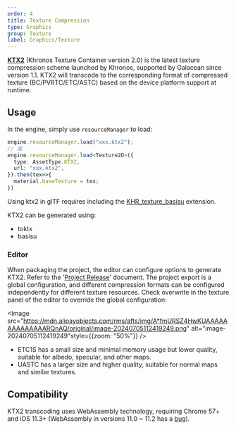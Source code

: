 ```yaml
---
order: 4
title: Texture Compression
type: Graphics
group: Texture
label: Graphics/Texture
---
```


**[KTX2](https://www.khronos.org/ktx/)** (Khronos Texture Container version 2.0) is the latest texture compression scheme launched by Khronos, supported by Galacean since version 1.1. KTX2 will transcode to the corresponding format of compressed texture (BC/PVRTC/ETC/ASTC) based on the device platform support at runtime.

## Usage

In the engine, simply use `resourceManager` to load:

```typescript
engine.resourceManager.load("xxx.ktx2");
// 或
engine.resourceManager.load<Texture2D>({
  type: AssetType.KTX2,
  url: "xxx.ktx2",
}).then(tex=>{
  material.baseTexture = tex;
})
```

Using ktx2 in glTF requires including the [KHR_texture_basisu](https://github.com/KhronosGroup/glTF/blob/main/extensions/2.0/Khronos/KHR_texture_basisu/README.md) extension.

KTX2 can be generated using:

- toktx
- basisu

### Editor

When packaging the project, the editor can configure options to generate KTX2. Refer to the '[Project Release](/en/docs/platform/platform/)' document. The project export is a global configuration, and different compression formats can be configured independently for different texture resources. Check overwrite in the texture panel of the editor to override the global configuration:

<Image src="https://mdn.alipayobjects.com/rms/afts/img/A*fmURSZ4HwKUAAAAAAAAAAAAAARQnAQ/original/image-20240705112419249.png" alt="image-20240705112419249"style={{zoom: "50%"}} />

- ETC1S has a small size and minimal memory usage but lower quality, suitable for albedo, specular, and other maps.
- UASTC has a larger size and higher quality, suitable for normal maps and similar textures.

## Compatibility

KTX2 transcoding uses WebAssembly technology, requiring Chrome 57+ and iOS 11.3+ (WebAssembly in versions 11.0 ~ 11.2 has a [bug](https://bugs.webkit.org/show_bug.cgi?id=181781)).
